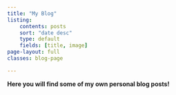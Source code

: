 ```yaml
---
title: "My Blog"
listing: 
    contents: posts
    sort: "date desc"
    type: default
    fields: [title, image]
page-layout: full
classes: blog-page

---
```

**Here you will find some of my own personal blog posts!**